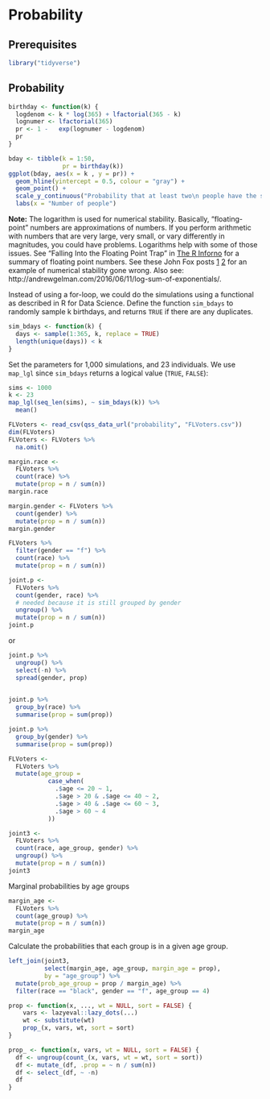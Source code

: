 # Probability

## Prerequisites

```r
library("tidyverse")
```

## Probability

```r
birthday <- function(k) {
  logdenom <- k * log(365) + lfactorial(365 - k)
  lognumer <- lfactorial(365)
  pr <- 1 -   exp(lognumer - logdenom)
  pr
}

bday <- tibble(k = 1:50,
               pr = birthday(k))
ggplot(bday, aes(x = k , y = pr)) +
  geom_hline(yintercept = 0.5, colour = "gray") +
  geom_point() +
  scale_y_continuous("Probability that at least two\n people have the same birthday", limits = c(0, 1)) +
  labs(x = "Number of people")
```

**Note:** The logarithm is used for numerical stability. Basically,  "floating-point" numbers are approximations of numbers. If you perform arithmetic with numbers that are very large, very small, or vary differently in magnitudes, you could have problems. Logarithms help with some of those issues.
See "Falling Into the Floating Point Trap" in [The R Inforno](http://www.burns-stat.com/pages/Tutor/R_inferno.pdf) for a summary of floating point numbers.
See these John Fox posts [1](http://www.johndcook.com/blog/2008/09/26/comparing-three-methods-of-computing-standard-deviation/) [2](http://www.johndcook.com/blog/2008/09/28/theoretical-explanation-for-numerical-results/) for an example of numerical stability gone wrong.
Also see: http://andrewgelman.com/2016/06/11/log-sum-of-exponentials/.


Instead of using a for-loop, we could do the simulations using a functional
as described in R for Data Science.
Define the function `sim_bdays` to randomly sample k birthdays, and returns
`TRUE` if there are any duplicates.
```r
sim_bdays <- function(k) {
  days <- sample(1:365, k, replace = TRUE)
  length(unique(days)) < k
}
```
Set the parameters for 1,000 simulations, and 23 individuals.
We use `map_lgl` since `sim_bdays` returns a logical value (`TRUE`, `FALSE`):
```r
sims <- 1000
k <- 23
map_lgl(seq_len(sims), ~ sim_bdays(k)) %>%
  mean()
```

```r
FLVoters <- read_csv(qss_data_url("probability", "FLVoters.csv"))
dim(FLVoters)
FLVoters <- FLVoters %>%
  na.omit()
```

```r
margin.race <-
  FLVoters %>%
  count(race) %>%
  mutate(prop = n / sum(n))
margin.race
```

```r
margin.gender <- FLVoters %>%
  count(gender) %>%
  mutate(prop = n / sum(n))
margin.gender
```

```r
FLVoters %>% 
  filter(gender == "f") %>%
  count(race) %>%
  mutate(prop = n / sum(n))
```

```r
joint.p <-
  FLVoters %>%
  count(gender, race) %>%
  # needed because it is still grouped by gender
  ungroup() %>%
  mutate(prop = n / sum(n))
joint.p
```
or 
```r
joint.p %>%
  ungroup() %>%
  select(-n) %>%
  spread(gender, prop)
  
```

```r
joint.p %>%
  group_by(race) %>%
  summarise(prop = sum(prop))
```

```r
joint.p %>%
  group_by(gender) %>%
  summarise(prop = sum(prop))
```


```r
FLVoters <-
  FLVoters %>%
  mutate(age_group = 
           case_when(
             .$age <= 20 ~ 1,
             .$age > 20 & .$age <= 40 ~ 2,
             .$age > 40 & .$age <= 60 ~ 3,
             .$age > 60 ~ 4
           ))
```

```r
joint3 <-
  FLVoters %>%
  count(race, age_group, gender) %>%
  ungroup() %>%
  mutate(prop = n / sum(n))
joint3
```

Marginal probabilities by age groups
```r
margin_age <- 
  FLVoters %>%
  count(age_group) %>%
  mutate(prop = n / sum(n))
margin_age
```

Calculate the probabilities that each group is in a given age group.
```r
left_join(joint3, 
          select(margin_age, age_group, margin_age = prop),
          by = "age_group") %>%
  mutate(prob_age_group = prop / margin_age) %>%
  filter(race == "black", gender == "f", age_group == 4)
```


```r
prop <- function(x, ..., wt = NULL, sort = FALSE) {
    vars <- lazyeval::lazy_dots(...)
    wt <- substitute(wt)
    prop_(x, vars, wt, sort = sort)  
}

prop_ <- function(x, vars, wt = NULL, sort = FALSE) {
  df <- ungroup(count_(x, vars, wt = wt, sort = sort))
  df <- mutate_(df, .prop = ~ n / sum(n))
  df <- select_(df, ~ -n)
  df
}
```

